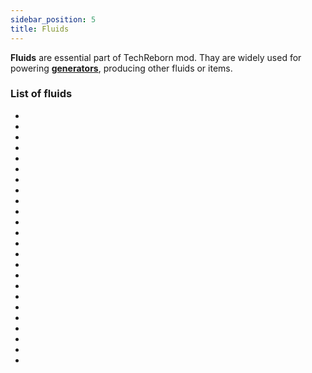 ```yaml
---
sidebar_position: 5
title: Fluids
---
```


<ItemImage file="lava_cell" alt="Fluids" size="200" />


**Fluids** are essential part of TechReborn mod. Thay are widely used for powering **[generators](/docs/blocks/generators)**, producing other fluids or items.


### List of fluids

- <McItem slug="empty_cell" pack="techreborn"/>
- <McItem slug="beryllium_cell" pack="techreborn"/>
- <McItem slug="calcium_cell" pack="techreborn"/>
- <McItem slug="calciumcarbonate_cell" pack="techreborn"/>
- <McItem slug="carbon_cell" pack="techreborn"/>
- <McItem slug="carbon_fiber_cell" pack="techreborn"/>
- <McItem slug="chlorite_cell" pack="techreborn"/>
- <McItem slug="compressed_air_cell" pack="techreborn"/>
- <McItem slug="diesel_cell" pack="techreborn"/>
- <McItem slug="electrolyzed_water_cell" pack="techreborn"/>
- <McItem slug="hydrogen_cell" pack="techreborn"/>
- <McItem slug="lithium_cell" pack="techreborn"/>
- <McItem slug="methane_cell" pack="techreborn"/>
- <McItem slug="mercury_cell" pack="techreborn"/>
- <McItem slug="nitrocarbon_cell" pack="techreborn"/>
- <McItem slug="nitrodiesel_cell" pack="techreborn"/>
- <McItem slug="silicon_cell" pack="techreborn"/>
- <McItem slug="sodium_cell" pack="techreborn"/>
- <McItem slug="sodiumpersulfate_cell" pack="techreborn"/>
- <McItem slug="sodium_sulfide_cell" pack="techreborn"/>
- <McItem slug="sulfur_cell" pack="techreborn"/>
- <McItem slug="sulfuric_acid_cell" pack="techreborn"/>
- <McItem slug="water_cell" pack="techreborn"/>
- <McItem slug="wolframium_cell" pack="techreborn"/>

